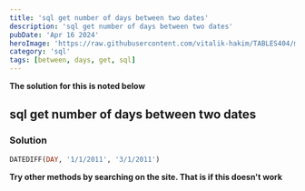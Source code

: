 ```yaml
---
title: 'sql get number of days between two dates'
description: 'sql get number of days between two dates'
pubDate: 'Apr 16 2024'
heroImage: 'https://raw.githubusercontent.com/vitalik-hakim/TABLES404/main/error_b/sql.png'
category: 'sql'
tags: [between, days, get, sql]
---
```


**The solution for this is noted below**

## sql get number of days between two dates

### Solution

```sql
DATEDIFF(DAY, '1/1/2011', '3/1/2011')
```

**Try other methods by searching on the site. That is if this doesn't work**
